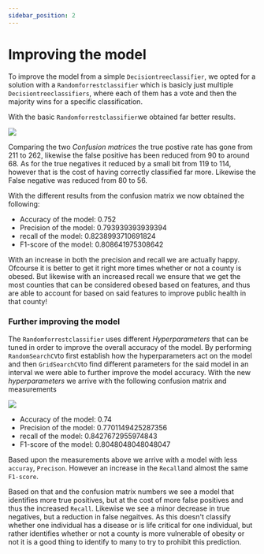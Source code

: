 ```yaml
---
sidebar_position: 2
---
```



# Improving the model

To improve the model from a simple `Decisiontreeclassifier`, we opted for a solution with a `Randomforrestclassifier` which is basicly just multiple `Decisiontreeclassifiers`, where each of them has a vote and then the majority wins for a specific classification. 

With the basic `Randomforrestclassifier`we obtained far better results.

[ ![](confusionMatrix_RF.png) ](confusionMatrix_RF.png)

Comparing the two *Confusion matrices* the true postive rate has gone from 211 to 262, likewise the false positive has been reduced from 90 to around 68. 
As for the true negatives it reduced by a small bit from 119 to 114, however that is the cost of having correctly classified far more. 
Likewise the False negative was reduced from 80 to 56. 

With the different results from the confusion matrix we now obtained the following: 

* Accuracy of the model: 0.752
* Precision of the model: 0.793939393939394
* recall of the model: 0.8238993710691824
* F1-score of the model: 0.808641975308642

With an increase in both the precision and recall we are actually happy. 
Ofcourse it is better to get it right more times whether or not a county is obesed. But likewise with an increased recall we ensure that we get the most counties that can be considered obesed based on features, and thus are able to account for based on said features to improve public health in that county! 

### Further improving the model

The `Randomforrestclassifier` uses different *Hyperparameters* that can be tuned in order to improve the overall accuracy of the model. 
By performing `RandomSearchCV`to first establish how the hyperparameters act on the model and then `GridSearchCV`to find different parameters for the said model in an interval we were able to further improve the model accuracy. 
With the new *hyperparameters* we arrive with the following confusion matrix and measurements

[ ![](confusionMatrix_Tuned.png) ](confusionMatrix_Tuned.png)

* Accuracy of the model: 0.74
* Precision of the model: 0.7701149425287356
* recall of the model: 0.8427672955974843
* F1-score of the model: 0.8048048048048047

Based upon the measurements above we arrive with a model with less `accuray`, `Precison`. However an increase in the `Recall`and almost the same  `F1-score`.

Based on that and the confusion matrix numbers we see a model that identifies more true positives, but at the cost of more false positives and thus the increased `Recall`. Likewise we see a minor decrease in true negatives, but a reduction in false negaitves. As this doesn't classify whether one individual has a disease or is life critical for one individual, but rather identifies whether or not a county is more vulnerable of obesity or not it is a good thing to identify to many to try to prohibit this prediction. 

